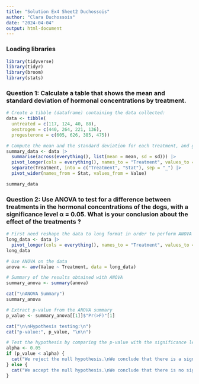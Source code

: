 ```yaml
---
title: "Solution Ex4 Sheet2 Duchossois"
author: "Clara Duchossois"
date: "2024-04-04"
output: html-document
---
```


### Loading libraries

```r
library(tidyverse)
library(tidyr)
library(broom)
library(stats)
```

### Question 1: Calculate a table that shows the mean and standard deviation of hormonal concentrations by treatment.

```r
# Create a tibble (dataframe) containing the data collected:
data <- tibble(
  untreated = c(117, 124, 40, 88),
  oestrogen = c(440, 264, 221, 136),
  progesterone = c(605, 626, 385, 475))

# Compute the mean and the standard deviation for each treatment, and gather the results in a single table
summary_data <- data |> 
  summarise(across(everything(), list(mean = mean, sd = sd))) |> 
  pivot_longer(cols = everything(), names_to = "Treatment", values_to = "Value") |> 
  separate(Treatment, into = c("Treatment", "Stat"), sep = "_") |> 
  pivot_wider(names_from = Stat, values_from = Value)

summary_data

```


### Question 2: Use ANOVA to test for a difference between treatments in the hormonal concentrations of the dogs, with a significance level α = 0.05. What is your conclusion about the effect of the treatments ?

```r
# First need reshape the data to long format in order to perform ANOVA
long_data <- data |> 
  pivot_longer(cols = everything(), names_to = "Treatment", values_to = "Value")
long_data

# Use ANOVA on the data 
anova <- aov(Value ~ Treatment, data = long_data)

# Summary of the results obtained with ANOVA
summary_anova <- summary(anova)

cat("\nANOVA Summary")
summary_anova

# Extract p-value from the ANOVA summary
p_value <- summary_anova[[1]]$"Pr(>F)"[1]

cat("\n\nHypothesis testing:\n")
cat("p-value:", p_value, "\n\n")

# Test the hypothesis by comparing the p-value with the significance level alpha = 0.05
alpha <- 0.05
if (p_value < alpha) {
  cat("We reject the null hypothesis.\nWe conclude that there is a significant difference between treatments in the hormonal concentrations of the dogs.\nIn other words, the treatments significantly affected the hormonal concentrations of the dogs.\n")
} else {
  cat("We accept the null hypothesis.\nWe conclude that there is no significant difference between treatments in the hormonal concentrations of the dogs.\n\nIn other words, the treatments did not significantly affect the hormonal concentrations of the dogs.\n")
}

```





